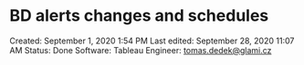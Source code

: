 # BD alerts changes and schedules

Created: September 1, 2020 1:54 PM
Last edited: September 28, 2020 11:07 AM
Status: Done
Software: Tableau
Engineer: tomas.dedek@glami.cz